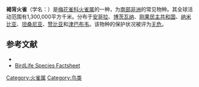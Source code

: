 {{Speciesbox
| name = 褐背火雀
| image = Brown Firefinch, Garneton, Kitwe, Zambia (16410046988).jpg
| status = LC | status_system = IUCN3.1
| genus = Lagonosticta
| species = nitidula
| authority = {{link-en|古斯塔夫·哈特劳布|Gustav Hartlaub|Hartlaub}}, 1886
}}

'''褐背火雀'''（学名：{{lang|la|''Lagonosticta nitidula''}}）是[[梅花雀科|梅花雀科]][[火雀属|火雀属]]的一种，为[[南部非洲|南部非洲]]的常见物种。其全球活动范围有1,300,000平方千米。分布于[[安哥拉|安哥拉]]、[[博茨瓦纳|博茨瓦纳]]、[[刚果民主共和国|刚果民主共和国]]、[[纳米比亚|纳米比亚]]、[[坦桑尼亚|坦桑尼亚]]、[[赞比亚|赞比亚]]和[[津巴布韦|津巴布韦]]。该物种的保护状况被评为[[无危|无危]]。

== 参考文献 ==
* {{IUCN2010 | assessors = BirdLife International | year = 2009 | id = 149351 | title = Lagonosticta nitidula | version = 2010.3 | downloaded = 2010-11-04 }}
* [http://www.birdlife.org/datazone/species/index.html?action=SpcHTMDetails.asp&sid=8629&m=0 BirdLife Species Factsheet]{{Wayback|url=http://www.birdlife.org/datazone/species/index.html?action=SpcHTMDetails.asp&sid=8629&m=0 |date=20090104152006 }}
{{Taxonbar|from=Q174976}}

[[Category:火雀属|Category:火雀属]]
[[Category:鸟类|Category:鸟类]]